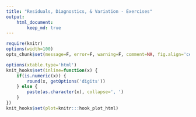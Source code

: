 ```yaml
---
title: "Residuals, Diagnostics, & Variation - Exercises"
output: 
    html_document:
        keep_md: true
---
```


```r
require(knitr)
options(width=100)
opts_chunk$set(message=F, error=F, warning=F, comment=NA, fig.align='center', dpi=100, tidy=F, cache.path='.cache/', fig.path='fig/')

options(xtable.type='html')
knit_hooks$set(inline=function(x) {
    if(is.numeric(x)) {
        round(x, getOptions('digits'))
    } else {
        paste(as.character(x), collapse=', ')
    }
})
knit_hooks$set(plot=knitr:::hook_plot_html)
```